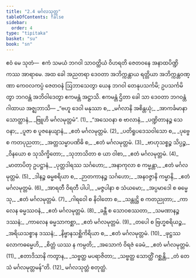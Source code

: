 ```yaml
---
title: "2.4 မင်္ဂလသုတ္တ"
tableOfContents: false
sidebar:
  order: 4
type: "tipitaka"
basket: "su"
book: "sn"
---
```



<DynamicBreadcrumb />

<Paragraph number="300" book="sn">
ဧဝံ မေ သုတံ—  ဧကံ သမယံ ဘဂဝါ သာဝတ္ထိယံ ဝိဟရတိ ဇေတဝနေ အနာထပိဏ္ဍိကဿ အာရာမေ. အထ ခေါ အညတရာ ဒေဝတာ အဘိက္ကန္တာယ ရတ္တိယာ အဘိက္ကန္တဝဏ္ဏာ ကေဝလကပ္ပံ ဇေတဝနံ ဩဘာသေတွာ ယေန ဘဂဝါ တေနုပသင်္ကမိ; ဥပသင်္ကမိတွာ ဘဂဝန္တံ အဘိဝါဒေတွာ ဧကမန္တံ အဋ္ဌာသိ. ဧကမန္တံ ဌိတာ ခေါ သာ ဒေဝတာ ဘဂဝန္တံ ဂါထာယ အဇ္ဈဘာသိ—
</Paragraph>

<Division number="261" book="sn" e="ch" v="18" p="318">

<Paragraph number="301" type="verses" book="sn">
_“ဗဟူ ဒေဝါ မနုဿာ စ,_  
_မင်္ဂလာနိ အစိန္တယုံ;_  
_အာကင်္ခမာနာ သောတ္ထာနံ,_  
_ဗြူဟိ မင်္ဂလမုတ္တမံ”. (1)_  

</Paragraph>

</Division>
<Division number="262" book="sn" e="ch" v="18" p="319">

<Paragraph number="302" type="verses" book="sn">
_“အသေဝနာ စ ဗာလာနံ,_  
_ပဏ္ဍိတာနဉ္စ သေဝနာ;_  
_ပူဇာ စ ပူဇနေယျာနံ,_  
_ဧတံ မင်္ဂလမုတ္တမံ. (2)_  

</Paragraph>

</Division>
<Division number="263" book="sn" e="ch" v="18" p="319">

<Paragraph number="303" type="verses" book="sn">
_ပတိရူပဒေသဝါသော စ,_  
_ပုဗ္ဗေ စ ကတပုညတာ;_  
_အတ္တသမ္မာပဏိဓိ စ,_  
_ဧတံ မင်္ဂလမုတ္တမံ. (3)_  

</Paragraph>

</Division>
<Division number="264" book="sn" e="ch" v="18" p="319">

<Paragraph number="304" type="verses" book="sn">
_ဗာဟုသစ္စဉ္စ သိပ္ပဉ္စ,_  
_ဝိနယော စ သုသိက္ခိတော;_  
_သုဘာသိတာ စ ယာ ဝါစာ,_  
_ဧတံ မင်္ဂလမုတ္တမံ. (4)_  

</Paragraph>

</Division>
<Division number="265" book="sn" e="ch" v="18" p="319">

<Paragraph number="305" type="verses" book="sn">
_မာတာပိတု ဥပဋ္ဌာနံ,_  
_ပုတ္တဒါရဿ သင်္ဂဟော;_  
_အနာကုလာ စ ကမ္မန္တာ,_  
_ဧတံ မင်္ဂလမုတ္တမံ. (5)_  

</Paragraph>

</Division>
<Division number="266" book="sn" e="ch" v="18" p="319">

<Paragraph number="306" type="verses" book="sn">
_ဒါနဉ္စ ဓမ္မစရိယာ စ,_  
_ဉာတကာနဉ္စ သင်္ဂဟော;_  
_အနဝဇ္ဇာနိ ကမ္မာနိ,_  
_ဧတံ မင်္ဂလမုတ္တမံ. (6)_  

</Paragraph>

</Division>
<Division number="267" book="sn" e="ch" v="18" p="319">

<Paragraph number="307" type="verses" book="sn">
_အာရတီ ဝိရတီ ပါပါ,_  
_မဇ္ဇပါနာ စ သံယမော;_  
_အပ္ပမာဒေါ စ ဓမ္မေသု,_  
_ဧတံ မင်္ဂလမုတ္တမံ. (7)_  

</Paragraph>

</Division>
<Division number="268" book="sn" e="ch" v="18" p="319">

<Paragraph number="308" type="verses" book="sn">
_ဂါရဝေါ စ နိဝါတော စ,_  
_သန္တုဋ္ဌိ စ ကတညုတာ;_  
_ကာလေန ဓမ္မဿဝနံ,_  
_ဧတံ မင်္ဂလမုတ္တမံ. (8)_  

</Paragraph>

</Division>
<Division number="269" book="sn" e="ch" v="18" p="319">

<Paragraph number="309" type="verses" book="sn">
_ခန္တီ စ သောဝစဿတာ,_  
_သမဏာနဉ္စ ဒဿနံ;_  
_ကာလေန ဓမ္မသာကစ္ဆာ,_  
_ဧတံ မင်္ဂလမုတ္တမံ. (9)_  

</Paragraph>

</Division>
<Division number="270" book="sn" e="ch" v="18" p="319">

<Paragraph number="310" type="verses" book="sn">
_တပေါ စ ဗြဟ္မစရိယဉ္စ,_  
_အရိယသစ္စာန ဒဿနံ;_  
_နိဗ္ဗာနသစ္ဆိကိရိယာ စ,_  
_ဧတံ မင်္ဂလမုတ္တမံ. (10)_  

</Paragraph>

</Division>
<Division number="271" book="sn" e="ch" v="18" p="319">

<Paragraph number="311" type="verses" book="sn">
_ဖုဋ္ဌဿ လောကဓမ္မေဟိ,_  
_စိတ္တံ ယဿ န ကမ္ပတိ;_  
_အသောကံ ဝိရဇံ ခေမံ,_  
_ဧတံ မင်္ဂလမုတ္တမံ. (11)_  

</Paragraph>

</Division>
<Division number="272" book="sn" e="ch" v="18" p="319">

<Paragraph number="312" type="verses" book="sn">
_ဧတာဒိသာနိ ကတွာန,_  
_သဗ္ဗတ္ထ မပရာဇိတာ;_  
_သဗ္ဗတ္ထ သောတ္ထိံ ဂစ္ဆန္တိ,_  
_တံ တေသံ မင်္ဂလမုတ္တမန်”တိ. (12)_  


</Paragraph>
</Division>

<Paragraph number="313" type="center" book="sn">
မင်္ဂလသုတ္တံ စတုတ္ထံ.
</Paragraph>